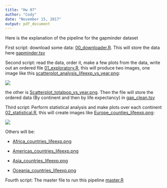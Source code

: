 ```yaml
---
title: "Hw 07"
author: "Cody"
date: "November 15, 2017"
output: pdf_document
---
```


Here is the explanation of the pipeline for the gapminder dataset

First script: download some data: [00_downloader.R](https://github.com/Mathnstein/STAT545-hw-griffith-cody/blob/master/HW07/00_downloader.R). This will store the data here [gapminder.tsv](https://github.com/Mathnstein/STAT545-hw-griffith-cody/blob/master/HW07/gapminder.tsv)

Second script: read the data, order it, make a few plots from the data, write out an ordered file [01_exploratory.R](https://github.com/Mathnstein/STAT545-hw-griffith-cody/blob/master/HW07/01_exploratory.R), this will produce two images, one image like this [scatterplot_analysis_lifeexp_vs_year.png](https://github.com/Mathnstein/STAT545-hw-griffith-cody/blob/master/HW07/scatterplot_analysis_lifeexp_vs_year.png):

![](Scatterplot_analysis_lifeexp_vs_year.png)

the other is [Scatterplot_totalpop_vs_year.png](https://github.com/Mathnstein/STAT545-hw-griffith-cody/blob/master/HW07/Scatterplot_totalpop_vs_year.png). Then the file will store the ordered data (By continent and then by life expectancy) in [gap_clean.tsv](https://github.com/Mathnstein/STAT545-hw-griffith-cody/blob/master/HW07/gap_clean.tsv)

Third script: Perform statistical analysis and make plots over each continent [02_statistical.R](https://github.com/Mathnstein/STAT545-hw-griffith-cody/blob/master/HW07/02_statistical.R), this will create images like [Europe_counties_lifeexp.png](https://github.com/Mathnstein/STAT545-hw-griffith-cody/blob/master/HW07/Europe_countries_lifeexp.png):

![](Europe_countries_lifeexp.png)

Others will be:

* [Africa_countries_lifeexp.png](https://github.com/Mathnstein/STAT545-hw-griffith-cody/blob/master/HW07/Africa_countries_lifeexp.png)

* [Americas_countries_lifeexp.png](https://github.com/Mathnstein/STAT545-hw-griffith-cody/blob/master/HW07/Americas_countries_lifeexp.png)

* [Asia_countries_lifeexp.png](https://github.com/Mathnstein/STAT545-hw-griffith-cody/blob/master/HW07/Asia_countries_lifeexp.png)

* [Oceania_countries_lifeexp.png](https://github.com/Mathnstein/STAT545-hw-griffith-cody/blob/master/HW07/Oceania_countries_lifeexp.png)

Fourth script: The master file to run this pipeline [master.R](https://github.com/Mathnstein/STAT545-hw-griffith-cody/blob/master/HW07/master.R)


